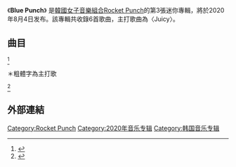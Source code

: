 {{Multiple issues|
{{Refimprove|time=2020-07-31T01:50:45+00:00}}
{{Citecheck|time=2020-09-14T08:08:12+00:00}}
}}
{{Infobox album
| Name        = Blue Punch
| Type        = 迷你專輯
| Artist      = [[Rocket_Punch|Rocket Punch]]
| Cover       =  
| Caption     = 
| Released    = 2020年8月4日
| Format      = [[CD|CD]]、[[數位音樂下載|數位音樂下載]]
| Genre       = [[韓國流行音樂|K-pop]]、[[舞曲|Dance]]
| Label       = [[Kakao_M|Kakao M]]
| Length      = 17:40
| Language    = [[韓語|韓語]]
| Last album  = [[Red_Punch|Red Punch]]<br />（2020年）
| This album  = '''Blue Punch'''<br />（2020年）
| Next album  = [[Yellow_Punch|Yellow Punch]]<br />（2022年）
| Misc       ={{singles
| Promo      = yes
| Type       = EP
| Single 1   = Juicy
| Single 1 date = {{Start date|2020|8|4}}
}}
{{External music video|Type=EP|{{YouTube|CEE7It_C85k|JUICY}}}}
}}

《'''Blue Punch'''》 是[[韓國|韓國]][[女子音樂組合|女子音樂組合]][[Rocket_Punch|Rocket Punch]]的第3張迷你專輯，將於2020年8月4日发布。該專輯共收錄6首歌曲，主打歌曲為〈Juicy〉。

==  曲目  == 
<ref>{{Cite web |url=https://twitter.com/RocketPunch/status/1287040231372333056 |title=存档副本 |accessdate=2020-07-26 |archive-date=2020-07-25 |archive-url=https://web.archive.org/web/20200725162058/https://twitter.com/RocketPunch/status/1287040231372333056 |dead-url=no }}</ref>

＊粗體字為主打歌
{{Track listing
| full_width    = yes
| collapsed     = no
| headline      =
| total_length  = 17:40

| title1        = Blue Punch
| lyrics1       = 
| music1        = 이기,용배
| arranger1     = 이기,용배
| length1       = 1:04

| title2        = '''Juicy'''
| lyrics2       = 이기,용배
| music2        = 이기,용배
| arranger2     = 이기,용배
| length2       = 3:19


| title3        = SUMMER PUNCH!
| lyrics3       = LLANO
| music3        = PURAVIDA, Audi Mok, Tysha Tiar
| arranger3     = PURAVIDA	
| length3       = 3:15

| title4        = 여름밤
| lyrics4       = 박지연 (MonoTree)
| music4        = GDLO (MonoTree), 윤종성 (MonoTree), 이태훈
| arranger4     = 윤종성 (MonoTree), 이태훈
| length4       = 3:17

| title5        = TWINKLE STAR
| lyrics5       = PURAVIDA
| music5        = PURAVIDA, RHEAT (CODE 9)
| arranger5     = RHEAT (CODE 9)
| length5       = 3:39

| title6        = THE THE
| lyrics6       = NANO, 히든사운드 (HSND), 한강 (HSND)
| music6        = 히든사운드 (HSND), 한강 (HSND), NANO
| arranger6     = 히든사운드 (HSND), 한강 (HSND), NANO
| length6       = 3:06
}}

<ref>{{Cite web |url=https://music.apple.com/us/album/blue-punch-ep/1525646977 |title=存档副本 |access-date=2020-08-04 |archive-date=2020-12-29 |archive-url=https://web.archive.org/web/20201229012424/https://music.apple.com/us/album/blue-punch-ep/1525646977 }}</ref>

==外部連結==
{{reflist}}

{{Rocket Punch}}
[[Category:Rocket_Punch|Category:Rocket Punch]]
[[Category:2020年音乐专辑|Category:2020年音乐专辑]]
[[Category:韩国音乐专辑|Category:韩国音乐专辑]]